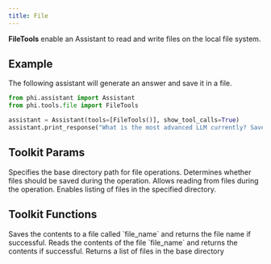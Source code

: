 ```yaml
---
title: File
---
```


**FileTools** enable an Assistant to read and write files on the local file system.

## Example

The following assistant will generate an answer and save it in a file.

```python cookbook/tools/file_tools.py
from phi.assistant import Assistant
from phi.tools.file import FileTools

assistant = Assistant(tools=[FileTools()], show_tool_calls=True)
assistant.print_response("What is the most advanced LLM currently? Save the answer to a file.", markdown=True)
```

## Toolkit Params

<ResponseField name="base_dir" type="Path">
  Specifies the base directory path for file operations.
</ResponseField>
<ResponseField name="save_files" type="bool" default="True">
  Determines whether files should be saved during the operation.
</ResponseField>
<ResponseField name="read_files" type="bool" default="True">
  Allows reading from files during the operation.
</ResponseField>
<ResponseField name="list_files" type="bool" default="True">
  Enables listing of files in the specified directory.
</ResponseField>

## Toolkit Functions

<ResponseField name="save_file">
  Saves the contents to a file called `file_name` and returns the file name if
  successful.
</ResponseField>
<ResponseField name="read_file">
  Reads the contents of the file `file_name` and returns the contents if
  successful.
</ResponseField>
<ResponseField name="list_files">
  Returns a list of files in the base directory
</ResponseField>
